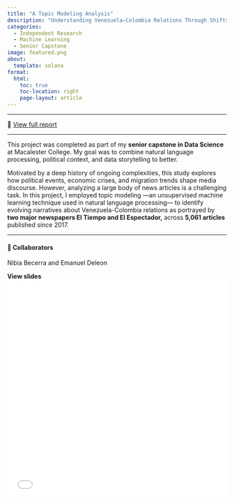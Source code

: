 ```yaml
---
title: "A Topic Modeling Analysis"
description: "Understanding Venezuela–Colombia Relations Through Shifts in Media Narratives"
categories:
  - Independent Research
  - Machine Learning
  - Senior Capstone
image: featured.png
about:
  template: solana
format:
  html:
    toc: true
    toc-location: right
    page-layout: article
---
```


---

🔗 [View full report](report/)

---

This project was completed as part of my **senior capstone in Data Science** at Macalester College. My goal was to combine natural language processing, political context, and data storytelling to better. 

Motivated by a deep history of ongoing complexities, this study explores how political events, economic crises, and migration trends shape media discourse. However, analyzing a large body of news articles is a challenging task. In this project, I employed topic modeling —an unsupervised machine learning technique used in natural language processing— to identify evolving narratives about Venezuela-Colombia relations as portrayed by **two major newspapers El Tiempo and El Espectador,**  across **5,061 articles** published since 2017. 

---

#### 🤝 Collaborators  
Nibia Becerra and Emanuel Deleon  

**View slides**
<embed src="slides.pdf" type="application/pdf" width="100%" height="500px" />

